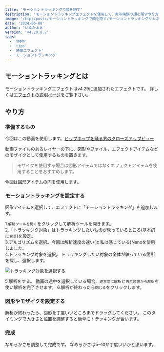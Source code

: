 ---
title: 'モーショントラッキングで顔を隠す'
description: 'モーショントラッキングエフェクトを使用して、実写映像の顔を隠すやり方。'
image: '/tips/posts/モーショントラッキングで顔を隠す/モーショントラッキングサムネイル.png'
date: '2024-06-08'
author: 'いるかぁぁ'
version: 'v4.29.0.2'
tags:
  - 'YMM4'
  - 'tips'
  - '映像エフェクト'
  - 'モーショントラッキング'
---

## モーショントラッキングとは
モーショントラッキングエフェクトはv4.29に追加されたエフェクトです。
詳しくは[エフェクトの説明ページ](https://ymm4-info.net/effects/%E5%90%88%E6%88%90/%E3%83%A2%E3%83%BC%E3%82%B7%E3%83%A7%E3%83%B3%E3%83%88%E3%83%A9%E3%83%83%E3%82%AD%E3%83%B3%E3%82%B0/)をご覧下さい。


## やり方
### 準備するもの
今回はこの動画を使用します。[ヒップホップを踊る男のクローズアップビュー
](https://www.pexels.com/ja-jp/video/2795749/)

動画ファイルのあるレイヤーの下に、図形やファイル、エフェクトアイテムなどのモザイクとして使用するものを置きます。
> モザイクを使用する場合は図形アイテムではなくエフェクトアイテムを使用することをおすすめします。

今回は図形アイテムの円を使用します。

### モーショントラッキングを設定する
図形アイテムを選択して、エフェクトに「モーショントラッキング」を追加します。

1.`解析ツールを開く`をクリックして解析ツールを開きます。  
2.「トラッキング対象」はトラッキングしたいものが映っているところ(基本的に`背景`)を設定。  
3.アルゴリズムを選択。今回は解析速度の速い(と私は感じている)Nanoを使用しました。  
4.トラッキング対象を選択。
トラッキングしたい対象の全体が映っている箇所を探し、選択します。

![トラッキング対象を選択する](/assets/tips/posts/モーショントラッキングで顔を隠す/解析.png)

5.解析をする。
動画の途中を選択している場合、`逆方向に解析`と`再生位置から解析`を使い解析を完了させます。
6.解析が終わったら`閉じる`をクリックします。

### 図形やモザイクを設定する
解析が終わったら、図形を丁度いいところまでドラッグしてください。
このタイミングで大きさと位置を調整すると簡単にトラッキングが合います。

### 完成
なめらかさを調整して完成です。
なめらかさは5~10が丁度いいかと思います。

